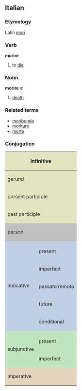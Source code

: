 ==Italian==
===Etymology===
Latin ''[[mori|morī]]''
===Verb===
'''morire'''

# to [[die]]

===Noun===
'''morire''' ''m''

# [[death]]

===Related terms===
*[[moribondo]]
*[[morituro]]
*[[morte]]

===Conjugation===

<center>
{| style="background:#F0F0F0"

|-
! colspan="3" style="background:#e2e4c0" | infinitive
| colspan="5" | morire

|-
! colspan="3" style="background:#e2e4c0" | gerund
| colspan="5" | morendo

|-
! colspan="3" style="background:#e2e4c0" | present participle
| colspan="5" | [[morente]]

|-
! colspan="3" style="background:#e2e4c0" | past participle
| colspan="5" | [[morto]]

|-
! colspan="2" rowspan="2" style="background:#C0C0C0" | person
! colspan="3" style="background:#C0C0C0" | singular
! colspan="3" style="background:#C0C0C0" | plural

|-
! style="background:#C0C0C0;width:12.5%" | first
! style="background:#C0C0C0;width:12.5%" | second
! style="background:#C0C0C0;width:12.5%" | third
! style="background:#C0C0C0;width:12.5%" | first
! style="background:#C0C0C0;width:12.5%" | second
! style="background:#C0C0C0;width:12.5%" | third

|-
! rowspan="6" style="background:#c0cfe4" | indicative

! style="background:#c0cfe4" colspan="1" | 
! style="background:#c0cfe4" | io
! style="background:#c0cfe4" | tu
! style="background:#c0cfe4" | lui/lei
! style="background:#c0cfe4" | noi
! style="background:#c0cfe4" | voi
! style="background:#c0cfe4" | loro

|-
! style="height:3em;background:#c0cfe4" | present
| muoio
| muori
| muore
| moriamo
| morite
| muoiono

|-
! style="height:3em;background:#c0cfe4" | imperfect
| morivo
| morivi
| moriva
| morivamo
| morivate
| morivano

|-
! style="height:3em;background:#c0cfe4" | passato remoto
| morii
| moristi
| morì
| morimmo
| moriste
| morirono

|-
! style="height:3em;background:#c0cfe4" | future
| morirò, morrò
| morirai, morrai
| morirà, morrà
| moriremo, morrete
| morirete, morrete
| moriranno, morranno

|-
! style="height:3em;background:#c0cfe4" | conditional
| morirei, morrei
| moriresti, morresti
| morirebbe, morrebbe
| moriremmo, morremmo
| morireste, morreste
| morirebbero, morrebbero

|-
! rowspan="3" style="background:#c0e4c0" | subjunctive
! style="background:#c0e4c0" | 
! style="background:#c0e4c0" | che io
! style="background:#c0e4c0" | che tu
! style="background:#c0e4c0" | che lui/che lei
! style="background:#c0e4c0" | che noi
! style="background:#c0e4c0" | che voi
! style="background:#c0e4c0" | che loro

|-
! style="height:3em;background:#c0e4c0" | present
| muoia
| muoia
| muoia
| moriamo
| moriate
| muoiano

|-
! style="height:3em;background:#c0e4c0" rowspan="1" | imperfect
| morissi
| morissi
| morisse
| morissimo
| moriste
| morissero

|-
! colspan="2" rowspan="2" style="height:3em;background:#e4d4c0" | imperative
! style="background:#e4d4c0" | -
! style="background:#e4d4c0" | tu
! style="background:#e4d4c0" | lui/lei
! style="background:#e4d4c0" | noi
! style="background:#e4d4c0" | voi
! style="background:#e4d4c0" | loro

|-
|
| muori
| muoia
| moriamo
| morite
| muoiano

|}
</center>